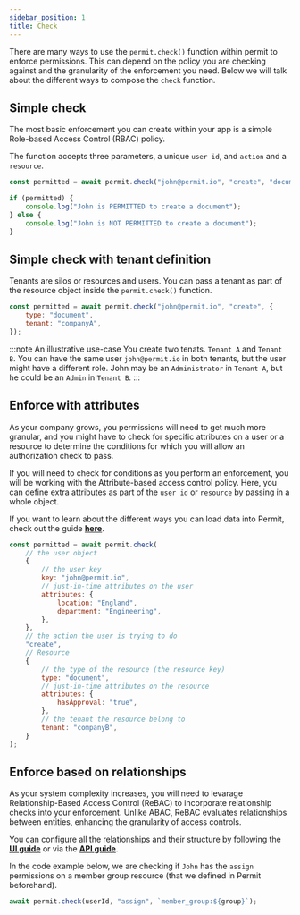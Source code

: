```yaml
---
sidebar_position: 1
title: Check
---
```


There are many ways to use the `permit.check()` function within permit to enforce permissions. This can depend on the policy
you are checking against and the granularity of the enforcement you need. Below we will talk about the different ways to
compose the `check` function.

## Simple check

The most basic enforcement you can create within your app is a simple Role-based Access Control (RBAC) policy.

The function accepts three parameters, a unique `user id`, and `action` and a `resource`.

```js
const permitted = await permit.check("john@permit.io", "create", "document");

if (permitted) {
	console.log("John is PERMITTED to create a document");
} else {
	console.log("John is NOT PERMITTED to create a document");
}
```

## Simple check with tenant definition

Tenants are silos or resources and users. You can pass a tenant as part of the resource object inside the `permit.check()` function.

```js
const permitted = await permit.check("john@permit.io", "create", {
	type: "document",
	tenant: "companyA",
});
```

:::note An illustrative use-case
You create two tenats. `Tenant A` and `Tenant B`. You can have the same user `john@permit.io` in both tenants, but the user might have
a different role. John may be an `Administrator` in `Tenant A`, but he could be an `Admin` in `Tenant B`.
:::

## Enforce with attributes

As your company grows, you permissions will need to get much more granular, and you might have to check for specific attributes
on a user or a resource to determine the conditions for which you will allow an authorization check to pass.

If you will need to check for conditions as you perform an enforcement, you will be working with the Attribute-based access control
policy. Here, you can define extra attributes as part of the `user id` or `resource` by passing in a whole object.

If you want to learn about the different ways you can load data into Permit, check out the guide **[here](/how-to/manage-data/loading-data)**.

```js
const permitted = await permit.check(
	// the user object
	{
		// the user key
		key: "john@permit.io",
		// just-in-time attributes on the user
		attributes: {
			location: "England",
			department: "Engineering",
		},
	},
	// the action the user is trying to do
	"create",
	// Resource
	{
		// the type of the resource (the resource key)
		type: "document",
		// just-in-time attributes on the resource
		attributes: {
			hasApproval: "true",
		},
		// the tenant the resource belong to
		tenant: "companyB",
	}
);
```

## Enforce based on relationships

As your system complexity increases, you will need to levarage Relationship-Based Access Control (ReBAC) to incorporate
relationship checks into your enforcement. Unlike ABAC, ReBAC evaluates relationships between entities, enhancing the granularity
of access controls.

You can configure all the relationships and their structure by following the **[UI guide](/how-to/build-policies/rebac/building-rebac-policies)**
or via the **[API guide](/api/rebac/rebac-api-calls)**.

In the code example below, we are checking if `John` has the `assign` permissions on a member group resource (that we defined in
Permit beforehand).

```javascript
await permit.check(userId, "assign", `member_group:${group}`);
```
